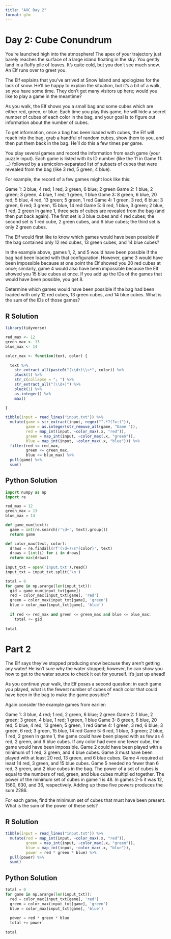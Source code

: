 ```yaml
---
title: "AOC Day 2"
format: gfm
---
```


# Day 2: Cube Conundrum
You're launched high into the atmosphere! The apex of your trajectory just barely reaches the surface of a large island floating in the sky. You gently land in a fluffy pile of leaves. It's quite cold, but you don't see much snow. An Elf runs over to greet you.

The Elf explains that you've arrived at Snow Island and apologizes for the lack of snow. He'll be happy to explain the situation, but it's a bit of a walk, so you have some time. They don't get many visitors up here; would you like to play a game in the meantime?

As you walk, the Elf shows you a small bag and some cubes which are either red, green, or blue. Each time you play this game, he will hide a secret number of cubes of each color in the bag, and your goal is to figure out information about the number of cubes.

To get information, once a bag has been loaded with cubes, the Elf will reach into the bag, grab a handful of random cubes, show them to you, and then put them back in the bag. He'll do this a few times per game.

You play several games and record the information from each game (your puzzle input). Each game is listed with its ID number (like the 11 in Game 11: ...) followed by a semicolon-separated list of subsets of cubes that were revealed from the bag (like 3 red, 5 green, 4 blue).

For example, the record of a few games might look like this:

Game 1: 3 blue, 4 red; 1 red, 2 green, 6 blue; 2 green
Game 2: 1 blue, 2 green; 3 green, 4 blue, 1 red; 1 green, 1 blue
Game 3: 8 green, 6 blue, 20 red; 5 blue, 4 red, 13 green; 5 green, 1 red
Game 4: 1 green, 3 red, 6 blue; 3 green, 6 red; 3 green, 15 blue, 14 red
Game 5: 6 red, 1 blue, 3 green; 2 blue, 1 red, 2 green
In game 1, three sets of cubes are revealed from the bag (and then put back again). The first set is 3 blue cubes and 4 red cubes; the second set is 1 red cube, 2 green cubes, and 6 blue cubes; the third set is only 2 green cubes.

The Elf would first like to know which games would have been possible if the bag contained only 12 red cubes, 13 green cubes, and 14 blue cubes?

In the example above, games 1, 2, and 5 would have been possible if the bag had been loaded with that configuration. However, game 3 would have been impossible because at one point the Elf showed you 20 red cubes at once; similarly, game 4 would also have been impossible because the Elf showed you 15 blue cubes at once. If you add up the IDs of the games that would have been possible, you get 8.

Determine which games would have been possible if the bag had been loaded with only 12 red cubes, 13 green cubes, and 14 blue cubes. What is the sum of the IDs of those games?

## R Solution

```r
library(tidyverse)

red_max <- 12
green_max <- 13
blue_max <- 14

color_max <- function(text, color) {
  
  text %>%
    str_extract_all(paste0("(\\d+)\\s*", color)) %>%
    pluck(1) %>%
    str_c(collapse = "; ") %>%
    str_extract_all("(\\d+)") %>%
    pluck(1) %>%
    as.integer() %>%
    max()
  
}

tibble(input = read_lines("input.txt")) %>% 
  mutate(game = str_extract(input, regex("^.*?(?=:)")),
         game = as.integer(str_remove_all(game, "Game ")),
         red = map_int(input, ~color_max(.x, "red")),
         green = map_int(input, ~color_max(.x, "green")),
         blue = map_int(input, ~color_max(.x, "blue"))) %>%
  filter(red <= red_max,
         green <= green_max,
         blue <= blue_max) %>%
  pull(game) %>%
  sum()
```

## Python Solution

```python
import numpy as np
import re

red_max = 12
green_max = 13
blue_max = 14

def game_num(text):
  game = int(re.search(r'\d+', text).group())
  return game

def color_max(text, color):
  draws = re.findall(rf'(\d+)\s*{color}', text)
  draws = [int(i) for i in draws]
  return max(draws)
  
input_txt = open('input.txt').read()
input_txt = input_txt.split('\n')

total = 0
for game in np.arange(len(input_txt)):
  gid = game_num(input_txt[game])
  red = color_max(input_txt[game], 'red')
  green = color_max(input_txt[game], 'green')
  blue = color_max(input_txt[game], 'blue')
  
  if red <= red_max and green <= green_max and blue <= blue_max:
    total += gid
    
total
```

# Part 2

The Elf says they've stopped producing snow because they aren't getting any water! He isn't sure why the water stopped; however, he can show you how to get to the water source to check it out for yourself. It's just up ahead!

As you continue your walk, the Elf poses a second question: in each game you played, what is the fewest number of cubes of each color that could have been in the bag to make the game possible?

Again consider the example games from earlier:

Game 1: 3 blue, 4 red; 1 red, 2 green, 6 blue; 2 green
Game 2: 1 blue, 2 green; 3 green, 4 blue, 1 red; 1 green, 1 blue
Game 3: 8 green, 6 blue, 20 red; 5 blue, 4 red, 13 green; 5 green, 1 red
Game 4: 1 green, 3 red, 6 blue; 3 green, 6 red; 3 green, 15 blue, 14 red
Game 5: 6 red, 1 blue, 3 green; 2 blue, 1 red, 2 green
In game 1, the game could have been played with as few as 4 red, 2 green, and 6 blue cubes. If any color had even one fewer cube, the game would have been impossible.
Game 2 could have been played with a minimum of 1 red, 3 green, and 4 blue cubes.
Game 3 must have been played with at least 20 red, 13 green, and 6 blue cubes.
Game 4 required at least 14 red, 3 green, and 15 blue cubes.
Game 5 needed no fewer than 6 red, 3 green, and 2 blue cubes in the bag.
The power of a set of cubes is equal to the numbers of red, green, and blue cubes multiplied together. The power of the minimum set of cubes in game 1 is 48. In games 2-5 it was 12, 1560, 630, and 36, respectively. Adding up these five powers produces the sum 2286.

For each game, find the minimum set of cubes that must have been present. What is the sum of the power of these sets?

## R Solution

```r
tibble(input = read_lines("input.txt")) %>%
  mutate(red = map_int(input, ~color_max(.x, "red")),
         green = map_int(input, ~color_max(.x, "green")),
         blue = map_int(input, ~color_max(.x, "blue")),
         power = red * green * blue) %>%
  pull(power) %>%
  sum()
```

## Python Solution

```python
total = 0
for game in np.arange(len(input_txt)):
  red = color_max(input_txt[game], 'red')
  green = color_max(input_txt[game], 'green')
  blue = color_max(input_txt[game], 'blue')
  
  power = red * green * blue
  total += power
    
total
```